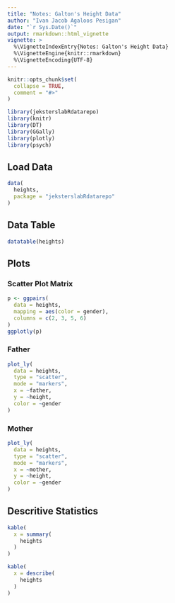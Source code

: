 ```yaml
---
title: "Notes: Galton's Height Data"
author: "Ivan Jacob Agaloos Pesigan"
date: "`r Sys.Date()`"
output: rmarkdown::html_vignette
vignette: >
  %\VignetteIndexEntry{Notes: Galton's Height Data}
  %\VignetteEngine{knitr::rmarkdown}
  %\VignetteEncoding{UTF-8}
---
```


```r
knitr::opts_chunk$set(
  collapse = TRUE,
  comment = "#>"
)
```

```r
library(jeksterslabRdatarepo)
library(knitr)
library(DT)
library(GGally)
library(plotly)
library(psych)
```

## Load Data

```r
data(
  heights,
  package = "jeksterslabRdatarepo"
)
```

## Data Table

```r
datatable(heights)
```

## Plots

### Scatter Plot Matrix

```r
p <- ggpairs(
  data = heights,
  mapping = aes(color = gender),
  columns = c(2, 3, 5, 6)
)
ggplotly(p)
```

### Father

```r
plot_ly(
  data = heights,
  type = "scatter",
  mode = "markers",
  x = ~father,
  y = ~height,
  color = ~gender
)
```

### Mother

```r
plot_ly(
  data = heights,
  type = "scatter",
  mode = "markers",
  x = ~mother,
  y = ~height,
  color = ~gender
)
```

## Descritive Statistics

```r
kable(
  x = summary(
    heights
  )
)
```

```r
kable(
  x = describe(
    heights
  )
)
```
